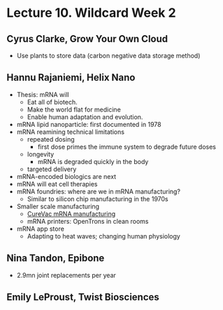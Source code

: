 # Lecture 10. Wildcard Week 2

## Cyrus Clarke, Grow Your Own Cloud
* Use plants to store data (carbon negative data storage method)

## Hannu Rajaniemi, Helix Nano

* Thesis: mRNA will
  * Eat all of biotech.
  * Make the world flat for medicine
  * Enable human adaptation and evolution.
* mRNA lipid nanoparticle: first documented in 1978
* mRNA reamining technical limitations
  * repeated dosing
    * first dose primes the immune system to degrade future doses
  * longevity
    * mRNA is degraded quickly in the body
  * targeted delivery
* mRNA-encoded biologics are next
* mRNA will eat cell therapies
* mRNA foundries: where are we in mRNA manufacturing?
  * Similar to silicon chip manufacturing in the 1970s
* Smaller scale manufacturing
  * [CureVac mRNA manufacturing](https://www.curevac.com/en/technology/production/)
  * mRNA printers: OpenTrons in clean rooms
* mRNA app store
  * Adapting to heat waves; changing human physiology

## Nina Tandon, Epibone
* 2.9mn joint replacements per year

## Emily LeProust, Twist Biosciences